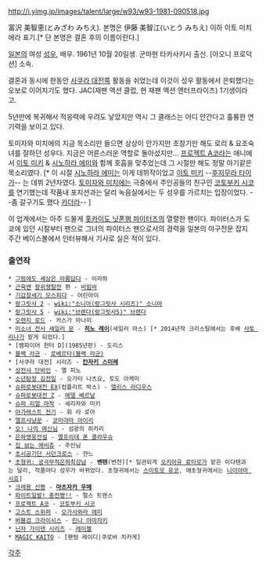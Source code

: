 http://i.yimg.jp/images/talent/large/w93/w93-1981-090518.jpg

富沢 美智恵(とみざわ みちえ). 본명은 伊藤 美智江(いとう みちえ) 이하 이토 미치에라 표기.[* 단 본명은 결혼 후의 이름이란다.]

[[일본]]의 여성 [[성우]], 배우.
1961년 10월 20일생. 군마현 타카사키시 출신. [아오니 프로덕션] 소속.

결혼과 동시에 한동안 [[사쿠라 대전]]쪽 활동을 쉬었는데 이것이 성우 활동에서 은퇴했다는 오보로 이어지기도 했다. JAC(재팬 액션 클럽, 현 재팬 액션 엔터프라이즈) 1기생이라고.

5년만에 복귀해서 적응력에 우려도 낳았지만 역시 그 클래스는 어디 안간다고 훌륭한 연기력을 보이고 있다. 

토미자와 미치에의 지금 목소리만 들으면 상상이 안가지만 초창기만 해도 로리 & 요조숙녀를 잘하던 성우다. 지금은 어른스러운 역할로 돌아섰지만... [[프로젝트 A코]]라는 애니에서 [[이토 미키]] & [[시노하라 에미]]와 함께 호흡을 맞추었는데 그 시절만 해도 정말 아기같은 목소리였다. [* 이 시절 [[시노하라 에미]]는 이게 데뷔작이었고 [[이토 미키]] --[[후지무라 타이가]]-- 는 데뷔 2년차였다. [[토미자와 미치에]]는 극중에서 주인공들의 친구인 [[코토부키 시코]]를 연기했는데 작품내 포지션과는 달리 녹음실에서는 두 성우를 가르치는 입장이었다. --좀 갈구기도 했다 [[카더라]]-- ]

이 업계에서는 아주 드물게 [[홋카이도 닛폰햄 파이터즈]]의 열렬한 팬이다. 파이터스가 도쿄에 있던 시절부터 팬으로 그녀의 파이터스 팬으로서의 경력을 일본의 야구전문 잡지 주간 베이스볼에서 인터뷰해서 기사로 실은 적이 있다.

=== 출연작 === 
 * [[그럼에도 세상은 아름답다]] - 이라하
 * [[근육맨]] [[왕위쟁탈전]] 편 - [[비빔바]]
 * [[기갑창세기 모스피다]] - 어린아이
 * [[랑그릿사 2]] - [[wiki:"소니아(랑그릿사 시리즈)" 소니아]]
 * [[랑그릿사 5]] - [[wiki:"브렌다(랑그릿사5)" 브렌다]]
 * [[오렌지 로드]] - 카스가 마나미
 * [[미소녀 전사 세일러 문]] - '''[[히노 레이]]'''(세일러 마스) [* 2014년작 크리스탈에서는 후배 [[사토 리나]]가 맡게 되었다.]
 * [뱀파이어 헌터 D](1985년판) - 도리스
 * [[블랙 라군]] - [[로베르타(블랙 라군)]]
 * [사쿠라 대전] 시리즈 - '''[[칸자키 스미레]]'''
 * [[성전사 단바인]] - 엘 피노
 * [[소년탐정 김전일]] - 오가타 나츠요, 토도 아케미
 * [[슈퍼로봇대전 EX]](컴플리트 박스) - [[엘리스 라디우스]]
 * [[슈퍼로봇대전 Z]] - [[에델 베르날]]
 * [[슈퍼 리얼 마작]] - 세리자와 미키
 * [[아가레스트 전기]] - 휘 라 로아 
 * [[엘프사냥꾼]] - [[코미야마 아이리]]
 * [[오! 나의 여신님]] - 섬광의 히카리
 * [[은하영웅전설]] - [[엘프리데 폰 콜라우슈]]
 * [[집 보는 에비츄]] - 주인님
 * [[초시공기단 서던크로스]] - 쟌느
 * [[초형귀: 궁극무적은하최강남]] - '''벤텐'''(변천)[* 일관되게 [[오키아유 료타로]]가 맡은 이다텐과는 달리, 작품마다 성우가 바뀌었다. 초형귀에서는 [[스미토모 유코]], 애초형귀에서는 [[니이야마 시호]]]
 * [[크레용 신짱]] - '''[[마츠자카 우메]]'''
 * [[파이트일발! 충전쨩!!]] - 펄스 트랜스
 * [[프로젝트 A코]] - [[코토부키 시코]]
 * [[고스트 스위퍼]] - [[오가사와라 에미]]
 * [[버블검 크라이시스]] - [[린나 야마자키]]
 * [[닌자 가이덴 시리즈]] - [[레이첼]]
 * [[MAGIC KAITO]] - [팬텀 레이디|쿠로바 치카게]

[[각주]]
